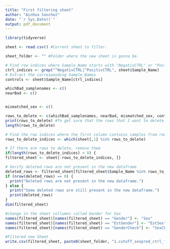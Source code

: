 ```yaml
---
title: "First filtering sheet"
author: "Ainhoa Sanchez"
date: "`r Sys.Date()`"
output: pdf_document
---
```


```r
library(tidyverse)
```

```r
sheet <- read.csv() #Current sheet to filter.
```

```r
sheet_folder <- "" #Folder where the new sheet is gonna be.
```


```r

# Find row indices where Sample_Name starts with "NegativCTRL" or "PositivCTRL"
ctrl_indices <- grep("^NegativCTRL|^PositivCTRL", sheet$Sample_Name)
# Extract the corresponding Sample_Names
controls <- sheet$Sample_Name[ctrl_indices]

whichBad_samplenames <- c()
nearBad <- c()


mismatched_sex <- c()

rows_to_delete <- c(whichBad_samplenames, nearBad, mismatched_sex, controls)
print(rows_to_delete) #To get sure that the rows that I want to delete are correct
length(rows_to_delete)
```

```r
# Find the row indices where the first column contains samples from rows_to_delete list
rows_to_delete_indices <- which(sheet[,1] %in% rows_to_delete)

# If there are rows to delete, remove them
if(length(rows_to_delete_indices) > 0) {
filtered_sheet <- sheet[-rows_to_delete_indices, ]}
```

```r
# Verify deleted rows are not present in the new dataframe
deleted_rows <- filtered_sheet[filtered_sheet$Sample_Name %in% rows_to_delete, ]
if (nrow(deleted_rows) == 0) {
  print("Deleted rows are not present in the new dataframe.")
} else {
  print("Some deleted rows are still present in the new dataframe.")
  print(deleted_rows)
}
dim(filtered_sheet)
```
```r
#change in the sheet collumns called Gender for Sex
names(filtered_sheet)[names(filtered_sheet) == "Gender"] <- "Sex"
names(filtered_sheet)[names(filtered_sheet) == "EstGender"] <- "EstSex"
names(filtered_sheet)[names(filtered_sheet) == "GenderCheck"] <- "SexCheck"
```

```r
#Filtered new Sheet
write.csv(filtered_sheet, paste0(sheet_folder, "1.cutoff_sexpred_ctrl_filtered.csv"), row.names = FALSE)
```

